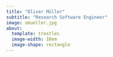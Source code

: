 ```yaml
---
title: "Oliver Müller"
subtitle: "Research Software Engineer"
image: omueller.jpg
about:
  template: trestles
  image-width: 10em
  image-shape: rectangle
---
```



